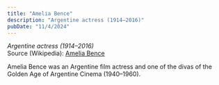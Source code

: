 ```yaml
---
title: "Amelia Bence"
description: "Argentine actress (1914–2016)"
pubDate: "11/4/2024"
---
```


*Argentine actress (1914–2016)*  
Source (Wikipedia): [Amelia Bence][1]

Amelia Bence was an Argentine film actress and one of the divas of the Golden Age of Argentine Cinema (1940–1960).

[1]: https://en.wikipedia.org/wiki/Amelia_Bence
